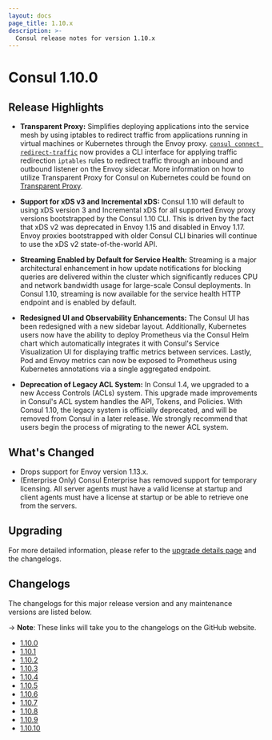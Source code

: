 ```yaml
---
layout: docs
page_title: 1.10.x
description: >-
  Consul release notes for version 1.10.x
---
```


# Consul 1.10.0

## Release Highlights

- **Transparent Proxy:** Simplifies deploying applications into the service mesh by using iptables to redirect traffic from applications running in virtual machines or Kubernetes through the Envoy proxy. [`consul connect redirect-traffic`](/consul/commands/connect/redirect-traffic) now provides a CLI interface for applying traffic redirection `iptables` rules to redirect traffic through an inbound and outbound listener on the Envoy sidecar. More information on how to utilize Transparent Proxy for Consul on Kubernetes could be found on [Transparent Proxy](/consul/docs/connect/transparent-proxy).

- **Support for xDS v3 and Incremental xDS:** Consul 1.10 will default to using xDS version 3 and Incremental xDS for all supported Envoy proxy versions bootstrapped by the Consul 1.10 CLI. This is driven by the fact that xDS v2 was deprecated in Envoy 1.15 and disabled in Envoy 1.17. Envoy proxies bootstrapped with older Consul CLI binaries will continue to use the xDS v2 state-of-the-world API.

- **Streaming Enabled by Default for Service Health:** Streaming is a major architectural enhancement in how update notifications for blocking queries are delivered within the cluster which significantly reduces CPU and network bandwidth usage for large-scale Consul deployments. In Consul 1.10, streaming is now available for the service health HTTP endpoint and is enabled by default.

- **Redesigned UI and Observability Enhancements:** The Consul UI has been redesigned with a new sidebar layout. Additionally, Kubernetes users now have the ability to deploy Prometheus via the Consul Helm chart which automatically integrates it with Consul's Service Visualization UI for displaying traffic metrics between services. Lastly, Pod and Envoy metrics can now be exposed to Prometheus using Kubernetes annotations via a single aggregated endpoint.

- **Deprecation of Legacy ACL System:** In Consul 1.4, we upgraded to a new Access Controls (ACLs) system. This upgrade made improvements in Consul's ACL system handles the API, Tokens, and Policies. With Consul 1.10, the legacy system is officially deprecated, and will be removed from Consul in a later release. We strongly recommend that users begin the process of migrating to the newer ACL system.

## What's Changed

- Drops support for Envoy version 1.13.x.
- (Enterprise Only) Consul Enterprise has removed support for temporary licensing. All server agents must have a valid license at startup and client agents must have a license at startup or be able to retrieve one from the servers.

## Upgrading

For more detailed information, please refer to the [upgrade details page](/consul/docs/upgrading/upgrade-specific#consul-1-10-0) and the changelogs.

## Changelogs

The changelogs for this major release version and any maintenance versions are listed below.

-> **Note**: These links will take you to the changelogs on the GitHub website.

- [1.10.0](https://github.com/arenadata/consul/releases/tag/v1.10.0)
- [1.10.1](https://github.com/arenadata/consul/releases/tag/v1.10.1)
- [1.10.2](https://github.com/arenadata/consul/releases/tag/v1.10.2)
- [1.10.3](https://github.com/arenadata/consul/releases/tag/v1.10.3)
- [1.10.4](https://github.com/arenadata/consul/releases/tag/v1.10.4)
- [1.10.5](https://github.com/arenadata/consul/releases/tag/v1.10.5)
- [1.10.6](https://github.com/arenadata/consul/releases/tag/v1.10.6)
- [1.10.7](https://github.com/arenadata/consul/releases/tag/v1.10.7)
- [1.10.8](https://github.com/arenadata/consul/releases/tag/v1.10.8)
- [1.10.9](https://github.com/arenadata/consul/releases/tag/v1.10.9)
- [1.10.10](https://github.com/arenadata/consul/releases/tag/v1.10.10)
